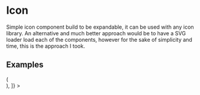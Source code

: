 
<Meta title="Atom/Icon" />

# Icon

Simple icon component build to be expandable, it can be used with any icon library.
An alternative and much better approach would be to have a SVG loader load each of the components,
however for the sake of simplicity and time, this is the approach I took.

## Examples

<Canvas withSource="open">
  <Story
    name="default"
    decorators={[
      (Story) => (
        <div style={{ display: "flex", gap: "20px" }}>
          <Story />
        </div>
      ),
    ]}
  >
    <Icon type="card" />
    <Icon type="stripe" />
    <Icon type="mag" />
    <Icon type="chevron-down" />
    <Icon type="pound" />
  </Story>
</Canvas>
